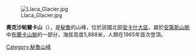 [[Image:Llaca_Glacier.jpg|right]]

{{Coord|9|24|30|S|77|26|5|W|display=title}}

'''奧克沙帕爾卡山'''（{{lang-es|Ocshapalca}}），是[[秘魯|秘魯]]的山峰，位於該國北部[[安卡什大區|安卡什大區]]，屬於[[安第斯山脈|安第斯山脈]]中[[布蘭卡山脈|布蘭卡山脈]]的一部分，海拔高度5,888米，人類在1965年首次登頂。

{{Peru-geo-stub}}
[[Category:秘魯山峰|Category:秘魯山峰]]